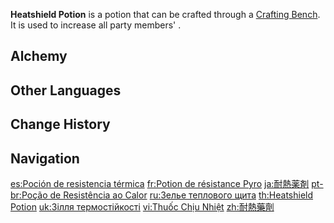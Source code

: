 {{Food Infobox
|id              = 111006
|image           = Item Heatshield Potion.png
|type            = Potions
|quality         = 3
|effectType      = Pyro RES Up
|effect          = Increases all party members' {{Color|Pyro RES}} by 25% for 300s.
|description     = A miraculous potion that boosts Pyro RES and makes one able to withstand high heat. It works not by cooling the body, but by helping the body acclimate to high temperatures.
|formula         = Available by default
|source1         = [[Alchemy]]
|eff_att1        = Elemental RES
|eff_att2        = Pyro RES
}}
'''Heatshield Potion''' is a potion that can be crafted through a [[Crafting Bench]]. It is used to increase all party members' {{Color|Pyro RES}}.

==Alchemy==
{{Recipe
|type = Crafting
|Butterfly Wings = 1
|Flaming Flower Stamen = 1
|Mora = 100
|sort = Butterfly Wings;Flaming Flower Stamen;Mora
}}

==Other Languages==
{{Other Languages
|en      = Heatshield Potion
|zhs     = 耐热药剂
|zhs_rm  = Nàirè Yàojì
|zht     = 耐熱藥劑
|zht_rm  = Nàirè Yàojì
|zh_tl   = Heat Resistance Potion
|ja      = 耐熱薬剤
|ja_rm   = Tainetsu Yakuzai
|ja_tl   = Heat Resistance Potion
|ko      = 내열 포션
|ko_tl   = Heatshield Potion
|es      = Poción de resistencia térmica
|es_tl   = Heat Resistance Potion
|fr      = Potion de résistance Pyro
|fr_tl   = Pyro Resistance Potion
|ru      = Зелье теплового щита
|ru_tl   = Heatshield Potion
|th      = Heatshield Potion
|vi      = Thuốc Chịu Nhiệt
|vi_tl   = 
|de      = Hitzebeständigkeitstrank
|de_tl   = Heat Resistance Potion
|id      = Heatshield Potion
|pt      = Poção de Resistência ao Calor
|pt_tl   = Heat Resistance Potion
|tr      = Ateş Direnci İksiri
|tr_tl   = Fire Resistance Potion
|it      = Pozione ignifuga
|it_tl   = Fireproof Potion
}}

==Change History==
{{Change History|1.0}}

==Navigation==
{{Food Navbox|type=Potions}}

[[es:Poción de resistencia térmica]]
[[fr:Potion de résistance Pyro]]
[[ja:耐熱薬剤]]
[[pt-br:Poção de Resistência ao Calor]]
[[ru:Зелье теплового щита]]
[[th:Heatshield Potion]]
[[uk:Зілля термостійкості]]
[[vi:Thuốc Chịu Nhiệt]]
[[zh:耐熱藥劑]]